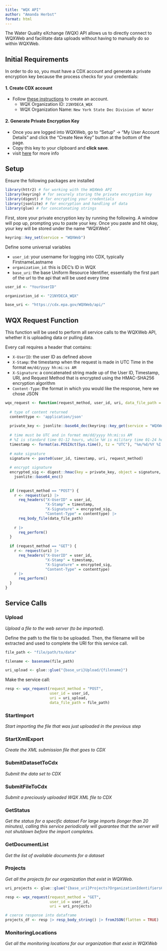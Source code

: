 ```yaml
---
title: "WQX API"
author: "Amanda Herbst"
format: html
---
```


The Water Quality eXchange (WQX) API allows us to directly connect to WQXWeb and facilitate data uploads without having to manually do so within WQXWeb.

## Initial Requirements

In order to do so, you must have a CDX account and generate a private encryption key because the process checks for your credentials:

#### 1. Create CDX account

-   Follow [these instructions](https://www.epa.gov/waterdata/wqx-web-account-registration) to create an account.
    -   WQX Organization ID: `21NYDECA_WQX`
    -   WQX Organization Name: `New York State Dec Division of Water`

#### 2. Generate Private Encryption Key

-   Once you are logged into WQXWeb, go to "Setup" → "My User Account Details" and click the "Create New Key" button at the bottom of the page.
-   Copy this key to your clipboard and **click save**.
-   visit [here](https://www.epa.gov/waterdata/wqx-web-application-programming-interface) for more info

## Setup

Ensure the following packages are installed

```r
library(httr2) # for working with the WQXWeb API
library(keyring) # for securely storing the private encryption key
library(digest) # for encrypting your credentials
library(jsonlite) # for encryption and handling of data 
library(glue) # for concatonating strings
```

First, store your private encryption key by running the following. A window will pop up, prompting you to paste your key. Once you paste and hit okay, your key will be stored under the name "WQXWeb".

```r
keyring::key_set(service = "WQXWeb")
```

Define some universal variables

-   `user_id`: your username for logging into CDX, typically FirstnameLastname
-   `organization_id`: this is DEC's ID in WQX
-   `base_uri`: the base Uniform Resource Identifier, essentially the first part of the url to the api that will be used every time

```r
user_id <- "YourUserID"

organization_id <- "21NYDECA_WQX"

base_uri <- "https://cdx.epa.gov/WQXWeb/api/"
```

## WQX Request Function

This function will be used to perform all service calls to the WQXWeb API, whether it is uploading data or pulling data.

Every call requires a header that contains:

-   `X-UserID`: the user ID as defined above
-   `X-Stamp`: the timestamp when the request is made in UTC Time in the format `mm/dd/yyyy hh:mi:ss AM`
-   `X-Signature`: a concatenated string made up of the User ID, Timestamp, URI, and Request Method that is encrypted using the HMAC-SHA256 encryption algorithm
-   `Content-Type`: the format in which you would like the response, here we chose JSON

```r
wqx_request <- function(request_method, user_id, uri, data_file_path = NULL){
  
  # type of content returned
  contenttype <- 'application/json'
  
  private_key <- jsonlite::base64_dec(keyring::key_get(service = "WQXWeb"))
  
  # time must be UTC and in format mm/dd/yyyy hh:mi:ss AM
  # %I is standard time 01-12 hours, while %H is military time 01-24 hours
  timestamp <- format(as.POSIXct(Sys.time(), tz = "UTC"), "%m/%d/%Y %I:%M:%S %p") 
  
  # make signature
  signature <- paste0(user_id, timestamp, uri, request_method) 
  
  # encrypt signature
  encrypted_sig <- digest::hmac(key = private_key, object = signature, algo = "sha256", raw = T)|> 
    jsonlite::base64_enc() 
  
  
  if (request_method == "POST") {
    r <- request(uri) |>
      req_headers("X-UserID" = user_id,
                  "X-Stamp" = timestamp,
                  "X-Signature" = encrypted_sig,
                  "Content-Type" = contenttype) |>
      req_body_file(data_file_path) 
    
    r |>
      req_perform()
  }
  
  if (request_method == "GET") {
    r <- request(uri) |>
      req_headers("X-UserID" = user_id,
                  "X-Stamp" = timestamp,
                  "X-Signature" = encrypted_sig,
                  "Content-Type" = contenttype)
    r |>
      req_perform()
  }
}
```

## Service Calls

### Upload

*Upload a file to the web server (to be imported).*

Define the path to the file to be uploaded. Then, the filename will be extracted and used to complete the URI for this service call.

```r
file_path <- "file/path/to/data"

filename <- basename(file_path)

uri_upload <- glue::glue("{base_uri}Upload/{filename}")
```

Make the service call:

```r
resp <- wqx_request(request_method = "POST",
                    user_id = user_id,
                    uri = uri_upload,
                    data_file_path = file_path)
```

### StartImport

*Start importing the file that was just uploaded in the previous step*

### StartXmlExport

*Create the XML submission file that goes to CDX*

### SubmitDatasetToCdx

*Submit the data set to CDX*

### SubmitFileToCdx

*Submit a preciously uploaded WQX XML file to CDX*

### GetStatus

*Get the status for a specific dataset For large imports (longer than 20 minutes), calling this service periodically will guarantee that the server will not shutdown before the import completes.*

### GetDocumentList

*Get the list of available documents for a dataset*

### Projects

*Get all the projects for our organization that exist in WQXWeb.*

```r
uri_projects <- glue::glue("{base_uri}Projects?OrganizationIdentifiersCsv={organization_id}")

resp <- wqx_request(request_method = "GET",
                    user_id = user_id,
                    uri = uri_projects)

# coerce response into dataframe
projects_df <- resp |> resp_body_string() |> fromJSON(flatten = TRUE)
```

### MonitoringLocations

*Get all the monitoring locations for our organization that exist in WQXWeb*
